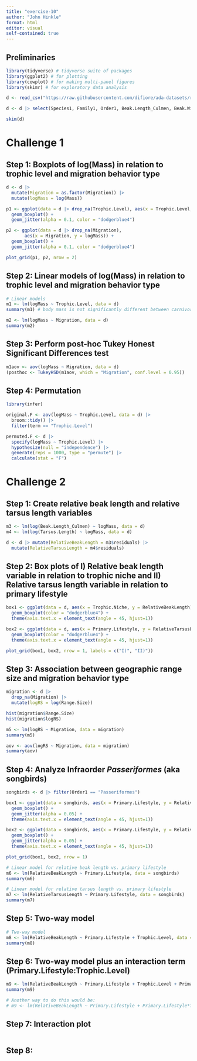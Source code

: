 ```yaml
---
title: "exercise-10"
author: "John Hinkle"
format: html
editor: visual
self-contained: true
---
```


## Preliminaries

```r
library(tidyverse) # tidyverse suite of packages
library(ggplot2) # for plotting
library(cowplot) # for making multi-panel figures
library(skimr) # for exploratory data analysis

d <- read_csv("https://raw.githubusercontent.com/difiore/ada-datasets/refs/heads/main/AVONETdataset1.csv")

d <- d |> select(Species1, Family1, Order1, Beak.Length_Culmen, Beak.Width, Beak.Depth, Tarsus.Length, Wing.Length, Tail.Length, Mass, Habitat, Migration, Trophic.Level, Trophic.Niche, Min.Latitude, Max.Latitude, Centroid.Latitude, Primary.Lifestyle, Range.Size)

skim(d)
```

# Challenge 1

## Step 1: Boxplots of log(**Mass**) in relation to **trophic level and migration behavior type**

```r
d <- d |> 
  mutate(Migration = as.factor(Migration)) |> 
  mutate(logMass = log(Mass))

p1 <- ggplot(data = d |> drop_na(Trophic.Level), aes(x = Trophic.Level, y = logMass)) +
  geom_boxplot() +
  geom_jitter(alpha = 0.1, color = "dodgerblue4")

p2 <- ggplot(data = d |> drop_na(Migration), 
       aes(x = Migration, y = logMass)) +
  geom_boxplot() +
  geom_jitter(alpha = 0.1, color = "dodgerblue4")

plot_grid(p1, p2, nrow = 2)
```

## Step 2: Linear models of log(**Mass**) in relation to **trophic level and migration behavior type**

```r
# Linear models
m1 <- lm(logMass ~ Trophic.Level, data = d)
summary(m1) # body mass is not significantly different between carnivores and herbivores
```

```r
m2 <- lm(logMass ~ Migration, data = d)
summary(m2)
```

## Step 3: Perform post-hoc Tukey Honest Significant Differences test

```r
m1aov <- aov(logMass ~ Migration, data = d)
(posthoc <- TukeyHSD(m1aov, which = "Migration", conf.level = 0.95))
```

## Step 4: Permutation

```r
library(infer)

original.F <- aov(logMass ~ Trophic.Level, data = d) |>
  broom::tidy() |>
  filter(term == "Trophic.Level")

permuted.F <- d |>
  specify(logMass ~ Trophic.Level) |>
  hypothesize(null = "independence") |>
  generate(reps = 1000, type = "permute") |>
  calculate(stat = "F")
```

# Challenge 2

## Step 1: Create relative beak length and relative tarsus length variables

```r
m3 <- lm(log(Beak.Length_Culmen) ~ logMass, data = d)
m4 <- lm(log(Tarsus.Length) ~ logMass, data = d)

d <- d |> mutate(RelativeBeakLength = m3$residuals) |> 
  mutate(RelativeTarsusLength = m4$residuals)
```

## Step 2: Box plots of I) Relative beak length variable in relation to trophic niche and II) Relative tarsus length variable in relation to primary lifestyle

```r
box1 <- ggplot(data = d, aes(x = Trophic.Niche, y = RelativeBeakLength)) +
  geom_boxplot(color = "dodgerblue4") +
  theme(axis.text.x = element_text(angle = 45, hjust=1))

box2 <- ggplot(data = d, aes(x = Primary.Lifestyle, y = RelativeTarsusLength)) +
  geom_boxplot(color = "dodgerblue4") +
  theme(axis.text.x = element_text(angle = 45, hjust=1))

plot_grid(box1, box2, nrow = 1, labels = c("I)", "II)"))
```

## Step 3: Association between geographic range size and migration behavior type

```r
migration <- d |> 
  drop_na(Migration) |>
  mutate(logRS = log(Range.Size))

hist(migration$Range.Size)
hist(migration$logRS)

m5 <- lm(logRS ~ Migration, data = migration)
summary(m5)

aov <- aov(logRS ~ Migration, data = migration)
summary(aov)
```

## Step 4: Analyze Infraorder *Passeriformes* (aka songbirds)

```r
songbirds <- d |> filter(Order1 == "Passeriformes")

box1 <- ggplot(data = songbirds, aes(x = Primary.Lifestyle, y = RelativeBeakLength)) +
  geom_boxplot() +
  geom_jitter(alpha = 0.05) +
  theme(axis.text.x = element_text(angle = 45, hjust=1))

box2 <- ggplot(data = songbirds, aes(x = Primary.Lifestyle, y = RelativeTarsusLength)) +
  geom_boxplot() +
  geom_jitter(alpha = 0.05) +
  theme(axis.text.x = element_text(angle = 45, hjust=1))

plot_grid(box1, box2, nrow = 1)

# Linear model for relative beak length vs. primary lifestyle
m6 <- lm(RelativeBeakLength ~ Primary.Lifestyle, data = songbirds)
summary(m6)

# Linear model for relative tarsus length vs. primary lifestyle
m7 <- lm(RelativeTarsusLength ~ Primary.Lifestyle, data = songbirds)
summary(m7)
```

## Step 5: Two-way model

```r
# Two-way model
m8 <- lm(RelativeBeakLength ~ Primary.Lifestyle + Trophic.Level, data = songbirds)
summary(m8)
```

## Step 6: Two-way model plus an interaction term (Primary.Lifestyle:Trophic.Level)

```r
m9 <- lm(RelativeBeakLength ~ Primary.Lifestyle + Trophic.Level + Primary.Lifestyle:Trophic.Level, data = songbirds)
summary(m9)

# Another way to do this would be: 
# m9 <- lm(RelativeBeakLength ~ Primary.Lifestyle + Primary.Lifestyle*Trophic.Level, data = songbirds)
```

## Step 7: Interaction plot

```r

```

## Step 8:

```r

```
